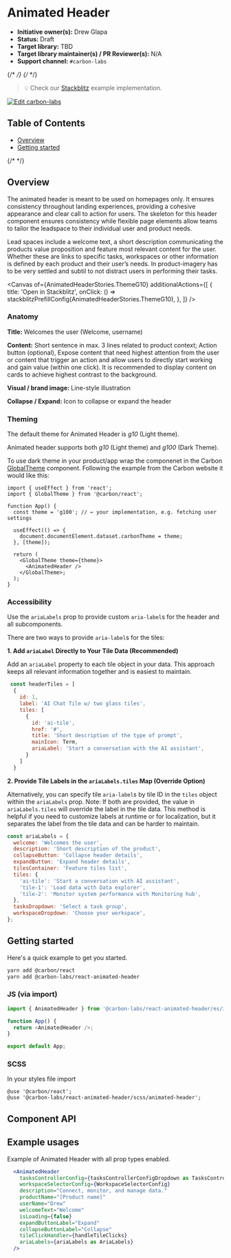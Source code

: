 
<Meta isTemplate />

# Animated Header

- **Initiative owner(s):** Drew Glapa
- **Status:** Draft
- **Target library:** TBD
- **Target library maintainer(s) / PR Reviewer(s):** N/A
- **Support channel:** `#carbon-labs`

{/* <!-- START doctoc generated TOC please keep comment here to allow auto update --> */}
{/* <!-- DON'T EDIT THIS SECTION, INSTEAD RE-RUN doctoc TO UPDATE --> */}

> 💡 Check our
> [Stackblitz](https://stackblitz.com/github/carbon-design-system/carbon-labs/tree/main/examples/react/AnimatedHeader)
> example implementation.

[![Edit carbon-labs](https://developer.stackblitz.com/img/open_in_stackblitz.svg)](https://stackblitz.com/github/carbon-design-system/carbon-labs/tree/main/examples/react/AnimatedHeader)

## Table of Contents

- [Overview](#overview)
- [Getting started](#getting-started)

{/* <!-- END doctoc generated TOC please keep comment here to allow auto update --> */}

## Overview

The animated header is meant to be used on homepages only. It ensures
consistency throughout landing experiences, providing a cohesive appearance and
clear call to action for users. The skeleton for this header component ensures
consistency while flexible page elements allow teams to tailor the leadspace to
their individual user and product needs.

Lead spaces include a welcome text, a short description communicating the
products value proposition and feature most relevant content for the user.
Whether these are links to specific tasks, workspaces or other information is
defined by each product and their user’s needs. In product-imagery has to be
very settled and subtil to not distract users in performing their tasks.

<Canvas
  of={AnimatedHeaderStories.ThemeG10}
  additionalActions={[
    {
      title: 'Open in Stackblitz',
      onClick: () => stackblitzPrefillConfig(AnimatedHeaderStories.ThemeG10),
    },
  ]}
/>

### Anatomy

**Title:** Welcomes the user (Welcome, username)

**Content:** Short sentence in max. 3 lines related to product context; Action
button (optional), Expose content that need highest attention from the user or
content that trigger an action and allow users to directly start working and
gain value (within one click). It is recommended to display content on cards to
achieve highest contrast to the background.

**Visual / brand image:** Line-style illustration

**Collapse / Expand:** Icon to collapse or expand the header

### Theming

The default theme for Animated Header is _g10_ (Light theme).

Animated header supports both _g10_ (Light theme) and _g100_ (Dark Theme).

To use dark theme in your product/app wrap the componenet in the Carbon
[GlobalTheme](https://react.carbondesignsystem.com/?path=/docs/components-theme--overview#setting-the-global-theme)
component. Following the example from the Carbon website it would like this:

```
import { useEffect } from 'react';
import { GlobalTheme } from '@carbon/react';

function App() {
  const theme = 'g100'; // ← your implementation, e.g. fetching user settings

  useEffect(() => {
    document.documentElement.dataset.carbonTheme = theme;
  }, [theme]);

  return (
    <GlobalTheme theme={theme}>
      <AnimatedHeader />
    </GlobalTheme>;
  );
}
```

### Accessibility

Use the `ariaLabels` prop to provide custom `aria-label`s for the header and all
subcomponents.

There are two ways to provide `aria-label`s for the tiles:

**1. Add `ariaLabel` Directly to Your Tile Data (Recommended)**

Add an `ariaLabel` property to each tile object in your data. This approach
keeps all relevant information together and is easiest to maintain.

```jsx
 const headerTiles = [
  {
    id: 1,
    label: 'AI Chat Tile w/ two glass tiles',
    tiles: [
      {
        id: 'ai-tile',
        href: '#',
        title: 'Short description of the type of prompt',
        mainIcon: Term,
        ariaLabel: 'Start a conversation with the AI assistant',
      }
    ]
  }
```

**2. Provide Tile Labels in the `ariaLabels.tiles` Map (Override Option)**

Alternatively, you can specify tile `aria-label`s by tile ID in the `tiles`
object within the `ariaLabels` prop. Note: If both are provided, the value in
`ariaLabels.tiles` will override the label in the tile data. This method is
helpful if you need to customize labels at runtime or for localization, but it
separates the label from the tile data and can be harder to maintain.

```jsx
const ariaLabels = {
  welcome: 'Welcomes the user',
  description: 'Short description of the product',
  collapseButton: 'Collapse header details',
  expandButton: 'Expand header details',
  tilesContainer: 'Feature tiles list',
  tiles: {
    'ai-tile': 'Start a conversation with AI assistant',
    'tile-1': 'Load data with Data explorer',
    'tile-2': 'Monitor system performance with Monitoring hub',
  },
  tasksDropdown: 'Select a task group',
  workspaceDropdown: 'Choose your workspace',
};
```

## Getting started

Here's a quick example to get you started.

```bash
yarn add @carbon/react
yarn add @carbon-labs/react-animated-header
```

### JS (via import)

```javascript
import { AnimatedHeader } from '@carbon-labs/react-animated-header/es/index';

function App() {
  return <AnimatedHeader />;
}

export default App;
```

### SCSS

In your styles file import

```
@use '@carbon/react';
@use '@carbon-labs/react-animated-header/scss/animated-header';
```

## Component API

<ArgTypes />

## Example usages

Example of Animated Header with all prop types enabled.

```jsx
  <AnimatedHeader
    tasksControllerConfig={tasksControllerConfigDropdown as TasksControllerConfig}
    workspaceSelectorConfig={WorkspaceSelectorConfig}
    description="Connect, monitor, and manage data."
    productName="[Product name]"
    userName="Drew"
    welcomeText="Welcome"
    isLoading={false}
    expandButtonLabel="Expand"
    collapseButtonLabel="Collapse"
    tileClickHandler={handleTileClicks}
    ariaLabels={ariaLabels as AriaLabels}
  />
```
